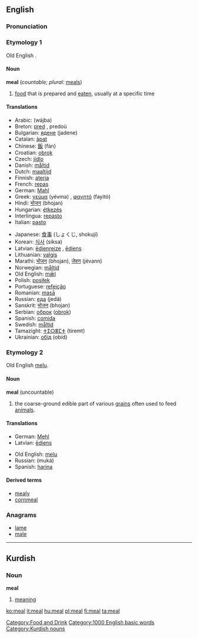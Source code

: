 ==English==
===Pronunciation===
{{IPA|/mi:l/}}

===Etymology 1===
Old English {{IPAchar|[[mæl|mǣl]]}}.

====Noun====
'''meal''' (''countable; plural:'' [[meals]])

# [[food]] that is prepared and [[eat]]en, usually at a specific time

====Translations====
{{top}}
*Arabic: {{ARchar|[[وجبة]]}} (wájba) {{f}}
*Breton: [[pred]] {{m}}, predoù {{p}}
*Bulgarian: [[ядене]] (jadene) {{n}}
*Catalan: [[àpat]] {{m}}
*Chinese: [[飯]] (fàn)
*Croatian: [[obrok]] {{m}}
*Czech: [[jídlo]] {{n}}
*Danish: [[måltid]]
*Dutch: [[maaltijd]]
*Finnish: [[ateria]]
*French: [[repas]] {{m}}
*German: [[Mahl]] {{n}}
*Greek: [[γεύμα]] (yévma) {{n}}, [[φαγητό]] (fayitó) {{n}}
*Hindi: [[भोजन]] (bhojan)
*Hungarian: [[étkezés]]
*Interlingua: [[repasto]]
*Italian: [[pasto]] {{m}}
{{mid}}
*Japanese: [[食事]] (しょくじ, shokují)
*Korean: [[식사]] (siksa)
*Latvian: [[ēdienreize]] {{f}}, [[ēdiens]] {{f}}
*Lithuanian: [[valgis]] {{m}}
*Marathi: [[भोजन]] (bhojan), [[जेवण]] (jévann)
*Norwegian: [[måltid]]
*Old English: [[mæl|mǣl]] {{n}}
*Polish: [[posiłek]] {{m}}
*Portuguese: [[refeição]] {{f}}
*Romanian: [[masā]] {{f}}
*Russian: [[еда]] (jedá) {{f}}
*Sanskrit: [[भोजन]] (bhojan)
*Serbian: [[оброк]] ([[obrok]]) {{m}}
*Spanish: [[comida]] {{f}}
*Swedish: [[måltid]] {{c}}
*Tamazight: [[ⵜⵉⵔⴻⵎⵜ]] (tiremt) {{f}}
*Ukrainian: [[обід]] (obíd) {{m}}
{{bottom}}

===Etymology 2===
Old English [[melu]].

====Noun====
'''meal''' (uncountable)

# the coarse-ground edible part of various [[grain]]s often used to feed [[animal]]s.

====Translations====
{{top}}
*German: [[Mehl]] {{n}}
*Latvian: [[ēdiens]] {{f}}
{{mid}}
*Old English: [[melu]]
*Russian: {{RUchar|[[мука|мука́]]}} (muká) {{f}}
*Spanish: [[harina]] {{f}} 
{{bottom}}

====Derived terms====
*[[mealy]]
*[[cornmeal]]

===Anagrams===
*[[lame]]
*[[male]]

[[Category:Food and Drink]]
[[Category:1000 English basic words]]


----

==Kurdish==
===Noun===
'''meal'''

#[[meaning]]

[[Category:Kurdish nouns]]

[[ko:meal]]
[[it:meal]]
[[hu:meal]]
[[pl:meal]]
[[fi:meal]]
[[ta:meal]]